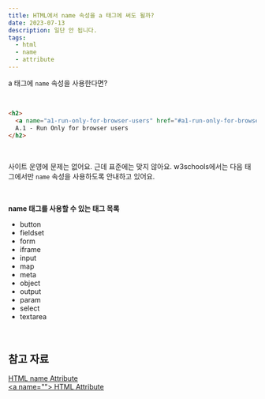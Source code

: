 ```yaml
---
title: HTML에서 name 속성을 a 태그에 써도 될까?
date: 2023-07-13
description: 일단 안 됩니다.
tags:
  - html
  - name
  - attribute
---
```


a 태그에 `name` 속성을 사용한다면?

<br />

```html
<h2>
  <a name="a1-run-only-for-browser-users" href="#a1-run-only-for-browser-users" class=""></a>
  A.1 - Run Only for browser users
</h2>
```

<br />

사이트 운영에 문제는 없어요. 근데 표준에는 맞지 않아요. w3schools에서는 다음 태그에서만 `name` 속성을 사용하도록 안내하고 있어요.

<br />

**name 태그를 사용할 수 있는 태그 목록**

- button
- fieldset
- form
- iframe
- input
- map
- meta
- object
- output
- param
- select
- textarea

<br />

## 참고 자료

[HTML name Attribute](https://www.w3schools.com/tags/att_name.asp)  
[\<a name=\"\"\> HTML Attribute](https://html.com/attributes/a-name/)
